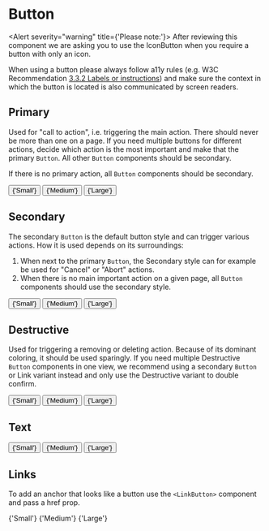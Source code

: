 
<Meta title="MDX|Button" component={Button} />

# Button

<Alert severity="warning" title={'Please note:'}>
  After reviewing this component we are asking you to use the IconButton when you require a button with only an icon.
</Alert>

When using a button please always follow a11y rules (e.g. W3C Recommendation [3.3.2 Labels or instructions](https://www.w3.org/TR/WCAG21/#labels-or-instructions)) and make sure the context in which the button is located is also communicated by screen readers.

## Primary

Used for "call to action", i.e. triggering the main action. There should never be more than one on a page. If you need multiple buttons for different actions, decide which action is the most important and make that the primary `Button`. All other `Button` components should be secondary.

If there is no primary action, all `Button` components should be secondary.

<Preview>
  <div>
    <Button variant="primary" size="sm" style={{ margin: '5px' }}>
      {'Small'}
    </Button>
    <Button variant="primary" size="md" style={{ margin: '5px' }}>
      {'Medium'}
    </Button>
    <Button variant="primary" size="lg" style={{ margin: '5px' }}>
      {'Large'}
    </Button>
  </div>
</Preview>

## Secondary

The secondary `Button` is the default button style and can trigger various actions. How it is used depends on its surroundings:

1. When next to the primary `Button`, the Secondary style can for example be used for "Cancel" or "Abort" actions.
2. When there is no main important action on a given page, all `Button` components should use the secondary style.

<Preview>
  <div>
    <Button variant="secondary" size="sm" style={{ margin: '5px' }}>
      {'Small'}
    </Button>
    <Button variant="secondary" size="md" style={{ margin: '5px' }}>
      {'Medium'}
    </Button>
    <Button variant="secondary" size="lg" style={{ margin: '5px' }}>
      {'Large'}
    </Button>
  </div>
</Preview>

## Destructive

Used for triggering a removing or deleting action. Because of its dominant coloring, it should be used sparingly. If you need multiple Destructive `Button` components in one view, we recommend using a secondary `Button` or Link variant instead and only use the Destructive variant to double confirm.

<Preview>
  <div>
    <Button variant="destructive" size="sm" style={{ margin: '5px' }}>
      {'Small'}
    </Button>
    <Button variant="destructive" size="md" style={{ margin: '5px' }}>
      {'Medium'}
    </Button>
    <Button variant="destructive" size="lg" style={{ margin: '5px' }}>
      {'Large'}
    </Button>
  </div>
</Preview>

## Text

<Preview>
  <div>
    <Button fill="text" size="sm" style={{ margin: '5px' }}>
      {'Small'}
    </Button>
    <Button fill="text" size="md" style={{ margin: '5px' }}>
      {'Medium'}
    </Button>
    <Button fill="text" size="lg" style={{ margin: '5px' }}>
      {'Large'}
    </Button>
  </div>
</Preview>

<ArgTypes of={Button} />

## Links

To add an anchor that looks like a button use the `<LinkButton>` component and pass a href prop.

<Preview>
  <div>
    <LinkButton href="/" size="sm" style={{ margin: '5px' }}>
      {'Small'}
    </LinkButton>
    <LinkButton href="/" size="md" style={{ margin: '5px' }}>
      {'Medium'}
    </LinkButton>
    <LinkButton href="/" size="lg" style={{ margin: '5px' }}>
      {'Large'}
    </LinkButton>
  </div>
</Preview>
